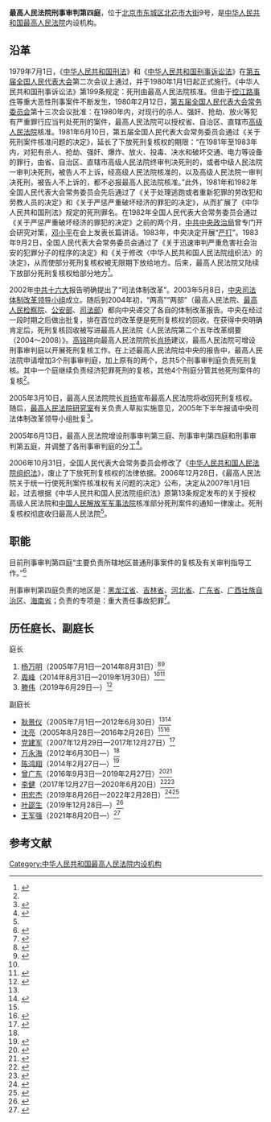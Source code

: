 {{Infobox PRCG
|机构名称=最高人民法院刑事审判第四庭
|标志1=Red star.svg
|标志1说明=
|职位1=庭长
|人员1=[[滕伟|滕　伟]]
|职位2=
|人员2=
|人数2=
|上级机构=[[中华人民共和国最高人民法院|中华人民共和国最高人民法院]]
|机构类型=最高人民法院内设机构
|行政级别=
|成立时间=
|地址1=[[北京市|北京市]][[东城区_(北京市)|东城区]][[北花市大街|北花市大街]]9号
|邮编1=
|电话0=
|电话1={{Tel|86|10|}}
|传真1=
|官网=
}}
'''最高人民法院刑事审判第四庭'''，位于[[北京市|北京市]][[东城区_(北京市)|东城区]][[北花市大街|北花市大街]]9号，是[[中华人民共和国最高人民法院|中华人民共和国最高人民法院]]内设机构。

==沿革==
1979年7月1日，《[[中华人民共和国刑法|中华人民共和国刑法]]》和《[[中华人民共和国刑事诉讼法|中华人民共和国刑事诉讼法]]》在[[第五届全国人民代表大会|第五届全国人民代表大会]]第二次会议上通过，并于1980年1月1日起正式施行。《中华人民共和国刑事诉讼法》第199条规定：死刑由最高人民法院核准。但由于[[控江路事件|控江路事件]]等重大恶性刑事案件不断发生，1980年2月12日，[[第五届全国人民代表大会常务委员会|第五届全国人民代表大会常务委员会]]第十三次会议批准：在1980年内，对现行的杀人、强奸、抢劫、放火等犯有严重罪行应当判处死刑的案件，最高人民法院可以授权省、自治区、直辖市[[高级人民法院|高级人民法院]]核准。1981年6月10日，第五届全国人民代表大会常务委员会通过《关于死刑案件核准问题的决定》，延长了下放死刑复核权的期限：“在1981年至1983年内，对犯有杀人、抢劫、强奸、爆炸、放火、投毒、决水和破坏交通、电力等设备的罪行，由省、自治区、直辖市高级人民法院终审判决死刑的，或者中级人民法院一审判决死刑，被告人不上诉，经高级人民法院核准的，以及高级人民法院一审判决死刑，被告人不上诉的，都不必报最高人民法院核准。”此外，1981年和1982年全国人民代表大会常务委员会先后通过了《关于处理逃跑或者重新犯罪的劳改犯和劳教人员的决定》和《关于严惩严重破坏经济的罪犯的决定》，从而扩展了《中华人民共和国刑法》规定的死刑罪名。在1982年全国人民代表大会常务委员会通过《关于严惩严重破坏经济的罪犯的决定》之前的两个月，[[中共中央政治局|中共中央政治局]]曾专门开会研究对策，[[邓小平|邓小平]]在会上发表长篇讲话。1983年，中央决定开展“[[严打|严打]]”。1983年9月2日，全国人民代表大会常务委员会通过了《关于迅速审判严重危害社会治安的犯罪分子的程序的决定》和《关于修改〈中华人民共和国人民法院组织法〉的决定》，从而使部分死刑复核权被无限期下放给地方。后来，最高人民法院又陆续下放部分死刑复核权给部分地方<ref name=yangzx>{{Cite web|url =  http://news.ifeng.com/history/zhongguoxiandaishi/detail_2013_11/22/31473500_0.shtml|title =  死刑复核下放的27年长路|author =  杨中旭|date =  |publisher =  中国新闻周刊2007年第1期|language =  |accessdate =  |quote =  |archive-date =  2019-05-02|archive-url =  https://web.archive.org/web/20190502170901/http://news.ifeng.com/history/zhongguoxiandaishi/detail_2013_11/22/31473500_0.shtml|dead-url =  no}}</ref>。

2002年[[中共十六大|中共十六大]]报告明确提出了“司法体制改革”。2003年5月8日，[[中央司法体制改革领导小组|中央司法体制改革领导小组]]成立。随后到2004年初，“两高”“两部”（最高人民法院、[[最高人民检察院|最高人民检察院]]、[[中华人民共和国公安部|公安部]]、[[中华人民共和国司法部|司法部]]）都向中央递交了各自的体制改革报告。中央在经过一段时期之后做出批复，排在首位的改革便是死刑复核权的回收。在获得中央明确肯定后，死刑复核回收被写进最高人民法院《人民法院第二个五年改革纲要（2004～2008）》。[[高铭暄|高铭暄]]向最高人民法院院长[[肖扬|肖扬]]建议，最高人民法院可增设刑事审判庭以开展死刑复核工作。在上述最高人民法院给中央的报告中，最高人民法院申请增加3个刑事审判庭，加上原有的两个，总共5个刑事审判庭负责死刑复核。其中一个庭继续负责经济犯罪死刑的复核，其他4个刑庭分管其他死刑案件的复核<ref name=yangzx/>。

2005年3月10日，最高人民法院院长[[肖扬|肖扬]]宣布最高人民法院将收回死刑复核权。随后，[[最高人民法院研究室|最高人民法院研究室]]有关负责人草拟实施意见，2005年下半年报请中央司法体制改革领导小组批复<ref>{{Cite web  |url =http://news.xinhuanet.com/legal/2005-09/27/content_3548779.htm  |title =最高法院将增设三个刑事审判庭接管死刑复核权  |author =  |date =2005-09-27  |publisher =新华网  |language =  |accessdate =  |quote =  |archive-date =2017-04-08  |archive-url =https://web.archive.org/web/20170408082725/http://news.xinhuanet.com/legal/2005-09/27/content_3548779.htm  |dead-url =no  }}</ref>。

2005年6月13日，最高人民法院增设刑事审判第三庭、刑事审判第四庭和刑事审判第五庭，并调整了各刑事审判庭的分工<ref name=jigoujsh>{{Cite web |url = http://rmfyb.chinacourt.org/paper/html/2014-11/23/content_90796.htm?div=-1 |title = 最高人民法院机构设置简史 |author =  |date = 2014-11-23 |publisher = 人民法院报 |language =  |accessdate =  |quote =  |archive-date = 2020-11-04 |archive-url = https://web.archive.org/web/20201104154950/http://rmfyb.chinacourt.org/paper/html/2014-11/23/content_90796.htm?div=-1 |dead-url = no }}</ref>。

2006年10月31日，全国人民代表大会常务委员会修改了《[[中华人民共和国人民法院组织法|中华人民共和国人民法院组织法]]》，废止了下放死刑复核权的法律依据。2006年12月28日，《最高人民法院关于统一行使死刑案件核准权有关问题的决定》公布，决定从2007年1月1日起，过去根据《中华人民共和国人民法院组织法》原第13条规定发布的关于授权高级人民法院和[[中国人民解放军军事法院|中国人民解放军军事法院]]核准部分死刑案件的通知一律废止。死刑复核权彻底收归最高人民法院<ref name=yangzx/>。

==职能==
目前刑事审判第四庭“主要负责所辖地区普通刑事案件的复核及有关审判指导工作。”<ref>{{Cite web |url = http://www.court.gov.cn/jigou-fayuanjigou-zhineng-9.html |title = 刑事审判第四庭 |author =  |date =  |publisher = 中华人民共和国最高人民法院 |language =  |accessdate = 2017-04-06 |quote =  |archive-date = 2020-07-03 |archive-url = https://web.archive.org/web/20200703061638/http://www.court.gov.cn/jigou-fayuanjigou-zhineng-9.html |dead-url = no }}</ref>

刑事审判第四庭负责的地区是：[[黑龙江省|黑龙江省]]、[[吉林省|吉林省]]、[[河北省|河北省]]、[[广东省|广东省]]、[[广西壮族自治区|广西壮族自治区]]、[[海南省|海南省]]；负责的专项是：重大责任事故犯罪<ref>{{Cite web |url = http://www.infzm.com/content/104788/ |title = 死刑复核权上收八年 最高法院如何刀下留人 |author =  |date = 2014-10-16 |publisher = 南方周末 |language =  |accessdate =  |quote =  |archive-date = 2021-03-08 |archive-url = https://web.archive.org/web/20210308014943/https://www.infzm.com/content/104788 |dead-url = no }}</ref>。

==历任庭长、副庭长==
{{col-begin}}
{{col-2}}
;庭长
# [[杨万明_(法官)|杨万明]]（2005年7月1日—2014年8月31日）<ref name=ellsan>{{Cite web |url = http://www.npc.gov.cn/wxzl/wxzl/2004-02/09/content_327755.htm |title = 最高人民法院（2003年－） |author =  |date = 2004-02-09 |publisher = 中国人大网 |language =  |accessdate =  |quote =  |archive-url = https://web.archive.org/web/20200416175657/http://www.npc.gov.cn/wxzl/wxzl/2004-02/09/content_327755.htm |archive-date = 2020-04-16 |dead-url = yes }}</ref><ref name=elysibsy>{{Cite web  |url =http://www.court.gov.cn/fabu-xiangqing-12998.html  |title =全国人民代表大会常务委员会任免名单  |author =  |date =2014-09-04  |publisher =中华人民共和国最高人民法院  |language =  |accessdate =  |quote =  |archive-date =2019-05-02  |archive-url =https://web.archive.org/web/20190502125840/http://www.court.gov.cn/fabu-xiangqing-12998.html  |dead-url =no  }}</ref>
# [[周峰_(最高法)|周峰]]（2014年8月31日—2019年1月30日）<ref name=elysibsy/><ref>{{Cite web|url=http://www.npc.gov.cn/npc/c30834/201901/29461772561946d9a62dbe8fc2c6e538.shtml|title=全国人民代表大会常务委员会任免名单（2019年1月30日第十三届全国人民代表大会常务委员会第八次会议通过）|date=2019-01-30|publisher=中国人大网|access-date=2021-08-20|archive-date=2021-08-20|archive-url=https://web.archive.org/web/20210820162951/http://www.npc.gov.cn/npc/c30834/201901/29461772561946d9a62dbe8fc2c6e538.shtml|dead-url=no}}</ref>
# [[滕伟|滕伟]]（2019年6月29日—）<ref>{{Cite web|url=http://www.npc.gov.cn/npc/c30834/201907/1f2cd8d6742846fa959ef93ca58c0a50.shtml|title=全国人民代表大会常务委员会任免名单（2019年6月29日第十三届全国人民代表大会常务委员会第十一次会议通过）|date=2019-06-29|publisher=中国人大网|access-date=2021-08-20|archive-date=2019-09-24|archive-url=https://web.archive.org/web/20190924030049/http://www.npc.gov.cn/npc/c30834/201907/1f2cd8d6742846fa959ef93ca58c0a50.shtml|dead-url=no}}</ref>

{{col-2}}
;副庭长
*[[耿景仪|耿景仪]]（2005年7月1日—2012年6月30日）<ref name=ellsan/><ref name=elyelsl>{{Cite web |url = http://china.huanqiu.com/hot/2012-06/2871190.html |title = 全国人民代表大会常务委员会任免名单 |author =  |date = 2012-06-30 |publisher = 环球网 |language =  |accessdate =  |quote =  |archive-date = 2019-05-02 |archive-url = https://web.archive.org/web/20190502155055/http://china.huanqiu.com/hot/2012-06/2871190.html |dead-url = no }}</ref>
*[[沈亮_(最高法)|沈亮]]（2005年8月28日—2016年2月26日）<ref name=ellsan/><ref>{{Cite web|url =  http://www.chinacourt.org/article/detail/2016/02/id/1811913.shtml|title =  全国人民代表大会常务委员会任免名单|author =  |date =  2016-02-27|publisher =  中国法院网|language =  |accessdate =  |quote =  |archive-date =  2019-05-03|archive-url =  https://web.archive.org/web/20190503100340/https://www.chinacourt.org/article/detail/2016/02/id/1811913.shtml|dead-url =  no}}</ref>
*[[党建军|党建军]]（2007年12月29日—2017年12月27日）<ref>{{Cite web |url = http://www.npc.gov.cn/wxzl/gongbao/2008-02/23/content_1462421.htm |title = 全国人民代表大会常务委员会任命名单（2007年12月） |author =  |date = 2008-02-23 |publisher = 中国人大网 |language =  |accessdate =  |quote =  |archive-date = 2017-04-08 |archive-url = https://web.archive.org/web/20170408081446/http://www.npc.gov.cn/wxzl/gongbao/2008-02/23/content_1462421.htm |dead-url = no }}</ref>
*[[万永海|万永海]]（2012年6月30日—）<ref name=elyelsl/>
*[[陈鸿翔|陈鸿翔]]（2014年2月27日—）<ref>{{Cite web |url = http://www.law-lib.com/law/law_view.asp?id=445008 |title = 全国人民代表大会常务委员会任免名单 |author =  |date = 2014-02-27 |publisher = 法律图书馆 |language =  |accessdate =  |quote =  |archive-date = 2019-05-02 |archive-url = https://web.archive.org/web/20190502152029/http://www.law-lib.com/law/law_view.asp?id=445008 |dead-url = no }}</ref>
*[[曾广东|曾广东]]（2016年9月3日—2019年2月27日）<ref>{{Cite web |url = http://www.chinacourt.org/article/detail/2016/09/id/2074357.shtml |title = 全国人民代表大会常务委员会任免名单 |author =  |date = 2016-09-04 |publisher = 中国法院网 |language =  |accessdate =  |quote =  |archive-date = 2019-05-04 |archive-url = https://web.archive.org/web/20190504061909/https://www.chinacourt.org/article/detail/2016/09/id/2074357.shtml |dead-url = no }}</ref><ref>{{Cite web|url=http://www.npc.gov.cn/npc/c30834/201902/9d2343cc0eca415c9f2f3c9280bc2821.shtml|title=全国人民代表大会常务委员会任免名单（2019年2月27日第十三届全国人民代表大会常务委员会第九次会议通过）|date=2019-02-27|publisher=中国人大网|access-date=2021-08-20|archive-date=2021-08-20|archive-url=https://web.archive.org/web/20210820162946/http://www.npc.gov.cn/npc/c30834/201902/9d2343cc0eca415c9f2f3c9280bc2821.shtml|dead-url=no}}</ref>
*[[李健_(最高法)|李健]]（2017年12月27日—2020年6月20日）<ref>{{Cite web |url = http://www.court.gov.cn/fabu-xiangqing-75662.html |title = 全国人民代表大会常务委员会任免名单 |author =  |date = 2017-12-27 |publisher = 中华人民共和国最高人民法院 |language =  |accessdate =  |quote =  |archive-date = 2020-11-09 |archive-url = https://web.archive.org/web/20201109184154/http://www.court.gov.cn/fabu-xiangqing-75662.html |dead-url = no }}</ref><ref>{{Cite web|url=http://www.npc.gov.cn/npc/c30834/202006/7a0770aea089440d9e12b94b714e8af0.shtml|title=全国人民代表大会常务委员会任免名单（2020年6月20日第十三届全国人民代表大会常务委员会第十九次会议通过）|date=2020-06-20|publisher=中国人大网|access-date=2021-08-20|archive-date=2020-09-24|archive-url=https://web.archive.org/web/20200924205338/http://www.npc.gov.cn/npc/c30834/202006/7a0770aea089440d9e12b94b714e8af0.shtml|dead-url=no}}</ref>
*[[田宏杰|田宏杰]]（2019年8月26日—2022年2月28日）<ref>{{Cite web|url=http://www.npc.gov.cn/npc/c30834/201908/bebbe052946d4e51bff9a3730c0ac041.shtml|title=全国人民代表大会常务委员会任免名单（2019年8月26日第十三届全国人民代表大会常务委员会第十二次会议通过）|date=2019-08-26|publisher=中国人大网|access-date=2021-08-20|archive-date=2019-12-13|archive-url=https://web.archive.org/web/20191213085053/http://www.npc.gov.cn/npc/c30834/201908/bebbe052946d4e51bff9a3730c0ac041.shtml|dead-url=no}}</ref><ref>{{Cite web|url=http://www.npc.gov.cn/npc/c30834/202202/14acd0927b3a46858cc8b387375dcfd1.shtml|title=全国人民代表大会常务委员会任免名单（2022年2月28日第十三届全国人民代表大会常务委员会第三十三次会议通过)|date=2022-02-28|publisher=中国人大网|access-date=2022-02-28|archive-date=2022-03-19|archive-url=https://web.archive.org/web/20220319154809/http://www.npc.gov.cn/npc/c30834/202202/14acd0927b3a46858cc8b387375dcfd1.shtml}}</ref>
*[[叶邵生|叶邵生]]（2019年12月28日—）<ref>{{Cite web|url=http://www.npc.gov.cn/npc/c30834/201912/43be7da555e74e92b0594451ce221a75.shtml|title=全国人民代表大会常务委员会任免名单（2019年12月28日第十三届全国人民代表大会常务委员会第十五次会议通过）|date=2019-12-28|publisher=中国人大网|access-date=2021-08-20|archive-date=2020-04-28|archive-url=https://web.archive.org/web/20200428190358/http://www.npc.gov.cn/npc/c30834/201912/43be7da555e74e92b0594451ce221a75.shtml|dead-url=no}}</ref>
*[[王军强|王军强]]（2021年8月20日—）<ref>{{Cite web|url=http://www.npc.gov.cn/npc/c30834/202108/b02b177e1b0d42e8b533d240102af9a9.shtml|title=全国人民代表大会常务委员会任免名单（2021年8月20日第十三届全国人民代表大会常务委员会第三十次会议通过）|date=2021-08-20|publisher=中国人大网|access-date=2021-08-20|archive-date=2021-08-20|archive-url=https://web.archive.org/web/20210820145759/http://www.npc.gov.cn/npc/c30834/202108/b02b177e1b0d42e8b533d240102af9a9.shtml|dead-url=no}}</ref>

{{col-end}}

==参考文献==
{{Reflist|2}}

{{中华人民共和国法院|最}}
[[Category:中华人民共和国最高人民法院内设机构|Category:中华人民共和国最高人民法院内设机构]]